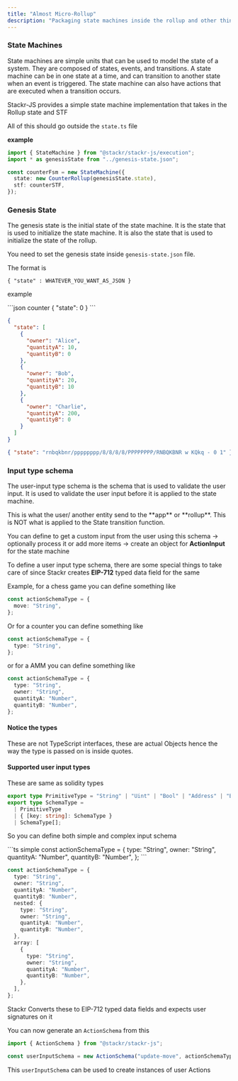 ```yaml
---
title: "Almost Micro-Rollup"
description: "Packaging state machines inside the rollup and other things"
---
```


### State Machines

State machines are simple units that can be used to model the state of a system. They are composed of states, events, and transitions. A state machine can be in one state at a time,
and can transition to another state when an event is triggered. The state machine can also have actions that are executed when a transition occurs.

Stackr-JS provides a simple state machine implementation that takes in the Rollup state and STF

<Warning>All of this should go outside the `state.ts` file</Warning>

**example**

```ts
import { StateMachine } from "@stackr/stackr-js/execution";
import * as genesisState from "../genesis-state.json";

const counterFsm = new StateMachine({
  state: new CounterRollup(genesisState.state),
  stf: counterSTF,
});
```

### Genesis State

The genesis state is the initial state of the state machine.
It is the state that is used to initialize the state machine. It is also the state that is used to initialize the state of the rollup.

You need to set the genesis state inside `genesis-state.json` file.

The format is

`{ "state" : WHATEVER_YOU_WANT_AS_JSON }`

example

<CodeGroup>
```json counter 
{ "state": 0 }
```

```json amm
{
  "state": [
    {
      "owner": "Alice",
      "quantityA": 10,
      "quantityB": 0
    },
    {
      "owner": "Bob",
      "quantityA": 20,
      "quantityB": 10
    },
    {
      "owner": "Charlie",
      "quantityA": 200,
      "quantityB": 0
    }
  ]
}
```

```json chess
{ "state": "rnbqkbnr/pppppppp/8/8/8/8/PPPPPPPP/RNBQKBNR w KQkq - 0 1" }
```

</CodeGroup>

### Input type schema

The user-input type schema is the schema that is used to validate the user input. It is used to validate the user input before it is applied to the state machine.

<Info>
  This is what the user/ another entity send to the **app** or **rollup**. This
  is NOT what is applied to the State transition function.
</Info>

You can define to get a custom input from the user using this schema -> optionally process it or add more items -> create an object for **ActionInput** for the state machine

To define a user input type schema, there are some special things to take care of since Stackr creates **EIP-712** typed data field for the same

Example, for a chess game you can define something like

```ts
const actionSchemaType = {
  move: "String",
};
```

Or for a counter you can define something like

```ts
const actionSchemaType = {
  type: "String",
};
```

or for a AMM you can define something like

```ts
const actionSchemaType = {
  type: "String",
  owner: "String",
  quantityA: "Number",
  quantityB: "Number",
};
```

#### Notice the types

<Warning>
  These are not TypeScript interfaces, these are actual Objects hence the way
  the type is passed on is inside quotes.
</Warning>

#### Supported user input types

These are same as solidity types

```ts internal stackr-js
export type PrimitiveType = "String" | "Uint" | "Bool" | "Address" | "Bytes";
export type SchemaType =
  | PrimitiveType
  | { [key: string]: SchemaType }
  | SchemaType[];
```

So you can define both simple and complex input schema

<CodeGroup>
```ts simple
const actionSchemaType = {
  type: "String",
  owner: "String",
  quantityA: "Number",
  quantityB: "Number",
};
```

```ts nested
const actionSchemaType = {
  type: "String",
  owner: "String",
  quantityA: "Number",
  quantityB: "Number",
  nested: {
    type: "String",
    owner: "String",
    quantityA: "Number",
    quantityB: "Number",
  },
  array: [
    {
      type: "String",
      owner: "String",
      quantityA: "Number",
      quantityB: "Number",
    },
  ],
};
```

</CodeGroup>

<Info>
  Stackr Converts these to EIP-712 typed data fields and expects user signatures
  on it
</Info>

You can now generate an `ActionSchema` from this

```ts
import { ActionSchema } from "@stackr/stackr-js";

const userInputSchema = new ActionSchema("update-move", actionSchemaType);
```

This `userInputSchema` can be used to create instances of user Actions
